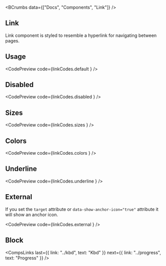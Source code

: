 
<BCrumbs data={["Docs", "Components", "Link"]} />
<Article>

# Link
	
Link component is styled to resemble a hyperlink for navigating between pages.
	
## Usage

<CodePreview code={linkCodes.default } />

## Disabled

<CodePreview code={linkCodes.disabled } />

## Sizes

<CodePreview code={linkCodes.sizes } />

## Colors

<CodePreview code={linkCodes.colors } />

## Underline

<CodePreview code={linkCodes.underline } />

## External

If you set the `target` attribute or `data-show-anchor-icon="true"` attribute it will show an anchor icon.

<CodePreview code={linkCodes.external } />

## Block

<CodePreview code={linkCodes.block} />

<CompsLinks
	last={{ link: "../kbd", text: "Kbd" }}
	next={{ link: "../progress", text: "Progress" }}
/>
	
</Article>